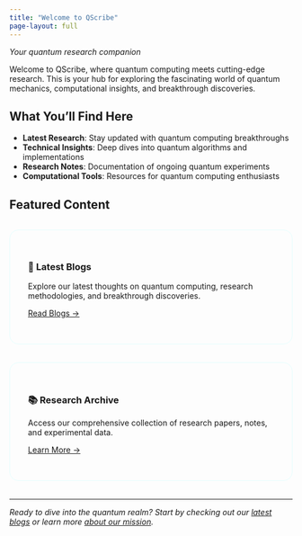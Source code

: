 ```yaml
---
title: "Welcome to QScribe"
page-layout: full
---
```



*Your quantum research companion*

Welcome to QScribe, where quantum computing meets cutting-edge research. This is your hub for exploring the fascinating world of quantum mechanics, computational insights, and breakthrough discoveries.

## What You'll Find Here

- **Latest Research**: Stay updated with quantum computing breakthroughs
- **Technical Insights**: Deep dives into quantum algorithms and implementations  
- **Research Notes**: Documentation of ongoing quantum experiments
- **Computational Tools**: Resources for quantum computing enthusiasts

## Featured Content

<div style="display: grid; grid-template-columns: repeat(auto-fit, minmax(300px, 1fr)); gap: 2rem; margin: 2rem 0;">

<div style="background: var(--surface); padding: 2rem; border-radius: 1rem; border: 1px solid rgba(14, 255, 255, 0.1);">
<h3 style="color: var(--primary);">🔬 Latest Blogs</h3>
<p>Explore our latest thoughts on quantum computing, research methodologies, and breakthrough discoveries.</p>
<a href="blogs.qmd" style="color: var(--secondary);">Read Blogs →</a>
</div>

<div style="background: var(--surface); padding: 2rem; border-radius: 1rem; border: 1px solid rgba(14, 255, 255, 0.1);">
<h3 style="color: var(--primary);">📚 Research Archive</h3>
<p>Access our comprehensive collection of research papers, notes, and experimental data.</p>
<a href="about.qmd" style="color: var(--secondary);">Learn More →</a>
</div>

</div>

---

*Ready to dive into the quantum realm? Start by checking out our [latest blogs](blogs.qmd) or learn more [about our mission](about.qmd).*